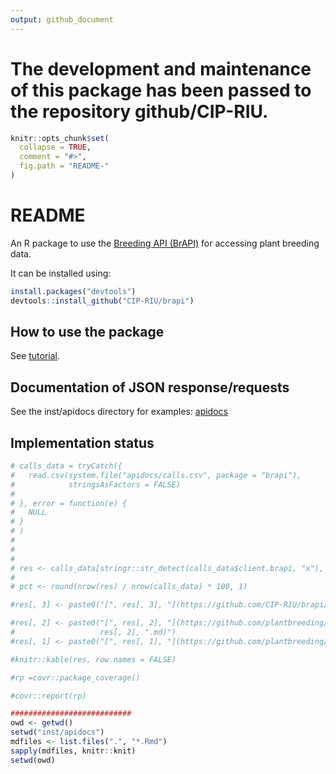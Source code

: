 ```yaml
---
output: github_document
---
```


<!-- README.md is generated from README.Rmd. Please edit that file -->
# The development and maintenance of this package has been passed to the repository github/CIP-RIU. 


```r
knitr::opts_chunk$set(
  collapse = TRUE,
  comment = "#>",
  fig.path = "README-"
)
```

# README

An R package to use the [Breeding API (BrAPI)](http://docs.brapi.apiary.io) for accessing plant breeding data.

It can be installed using:

```r
install.packages("devtools")
devtools::install_github("CIP-RIU/brapi")
```


## How to use the package

See [tutorial](https://github.com/CIP-RIU/brapi/blob/master/inst/doc/tutorial.Rmd).

## Documentation of JSON response/requests

See the inst/apidocs directory for examples: [apidocs](https://github.com/CIP-RIU/brapi/blob/master/inst/apidocs/README.md)

## Implementation status

```r
# calls_data = tryCatch({
#   read.csv(system.file("apidocs/calls.csv", package = "brapi"),
#            stringsAsFactors = FALSE)
#   
# }, error = function(e) {
#   NULL
# }
# )
# 
# 
# 
# res <- calls_data[stringr::str_detect(calls_data$client.brapi, "x"), c(1, 7, 8)]
# 
# pct <- round(nrow(res) / nrow(calls_data) * 100, 1)
```

```r


#res[, 3] <- paste0("[", res[, 3], "](https://github.com/CIP-RIU/brapi/blob/master/inst/apidocs/", res[, 3], ".md)") 

#res[, 2] <- paste0("[", res[, 2], "](https://github.com/plantbreeding/API/blob/master/Specification/", res[, 1], "/", 
#                   res[, 2], ".md)") 
#res[, 1] <- paste0("[", res[, 1], "](https://github.com/plantbreeding/API/blob/master/Specification/", res[, 1], ")") 

#knitr::kable(res, row.names = FALSE)

```

```r
#rp =covr::package_coverage()

#covr::report(rp)

###########################
owd <- getwd()
setwd("inst/apidocs")
mdfiles <- list.files(".", "*.Rmd")
sapply(mdfiles, knitr::knit)
setwd(owd)
```
